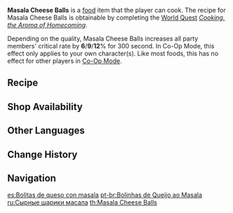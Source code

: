 {{Food Infobox
|id              = 108401
|description     = An Aranara-style dish that Paimon drained her brain juice dry to improve.
|desc_suspicious = It is, in fact, a rather traditional recipe in Sumeru. The cheese balls are under-cooked, and as a result, you got a mouthful of half-melted cheese and coarse potato chunks. Fry it for a while longer next time, would you?
|desc_basic      = It is, in fact, a rather traditional recipe in Sumeru. The freshly cooked cheese balls give off a titillating aroma, for a special technique has been used to mix the spices into the dough. A small bite and you will see hot cheese oozing out immediately. Also, potatoes have been stewed till they softened properly. This creamy combination will keep you full for a long time.
|desc_delicious  = It is, in fact, a rather traditional recipe in Sumeru. The spices were mixed with the other ingredients in a special way to bring out the most original scents. They awaken your taste buds and create a multi-layered flavor profile. The cheese balls are crispy on the outside and soft on the inside. They go deliciously well with steamy hot potatoes.
|type            = ATK-Boosting Dish
|effect          = Increases all party members' CRIT Rate by (var1)% for 300s. In Co-Op Mode, this effect only applies to your own character(s).
|effectType      = ATK Up
|eff_att1        = CRIT Rate
|eff_suspicious1 = 6
|eff_basic1      = 9
|eff_delicious1  = 12
|quality         = 2
|variant         = 
|region          = Sumeru
|recipe          = Complete [[Cooking, the Aroma of Homecoming]]
|source1         = {{Sold By}}
}}
'''Masala Cheese Balls''' is a [[food]] item that the player can cook. The recipe for Masala Cheese Balls is obtainable by completing the [[World Quest]] ''[[Cooking, the Aroma of Homecoming]]''.

Depending on the quality, Masala Cheese Balls increases all party members' critical rate by '''6'''/'''9'''/'''12'''% for 300 second. In Co-Op Mode, this effect only applies to your own character(s). Like most foods, this has no effect for other players in [[Co-Op Mode]].

==Recipe==
{{Recipe
|type = Cooking
|Potato = 2
|Cheese = 1
|Spice = 1
|sort = Potato;Cheese;Spice
}}

==Shop Availability==
{{Shop Availability}}
<!--
==Trivia==
*
-->
==Other Languages==
{{Other Languages
|en      = Masala Cheese Balls
|zhs     = 马萨拉芝士球
|zhs_rm  = Mǎsàlā Zhīshì-qiú
|zht     = 馬薩拉起司球
|zht_rm  = Mǎsàlā Zhīshì-qiú
|zh_tl   = Masala Cheese Balls
|ja      = マサラチーズボール
|ja_rm   = Masara Chiizu Booru
|ja_tl   = Masala Cheese Balls
|ko      = 마살라 치즈볼
|ko_rm   = Masalla Chijeubol
|ko_tl   = Masala Cheese Balls
|es      = Bolitas de queso con masala
|es_tl   = Masala Cheese Balls
|fr      = Boules de fromage au masala
|fr_tl   = Masala Cheese Balls
|ru      = Сырные шарики масала
|ru_tl   = Masala Cheese Balls
|th      = Masala Cheese Balls
|vi      = Viên Phô Mai Masala
|vi_tl   = Masala Cheese Balls
|de      = Masala-Käsebällchen
|de_tl   = Masala Cheese Balls
|id      = Masala Cheese Balls
|pt      = Bolinhas de Queijo ao Masala
|pt_tl   = 
|tr      = Masala Peynir Topları
|tr_tl   = 
|it      = Polpette di formaggio al masala
|it_tl   = Masala Cheese Balls
}}

==Change History==
{{Change History|3.0}}

==Navigation==
{{Food Navbox}}

[[es:Bolitas de queso con masala]]
[[pt-br:Bolinhas de Queijo ao Masala]]
[[ru:Сырные шарики масала]]
[[th:Masala Cheese Balls]]